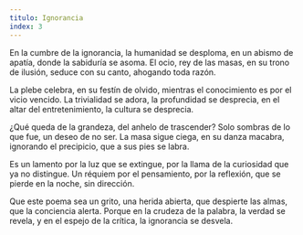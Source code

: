 ```yaml
---
titulo: Ignorancia
index: 3
---
```


En la cumbre de la ignorancia, la humanidad se desploma,
en un abismo de apatía, donde la sabiduría se asoma.
El ocio, rey de las masas, en su trono de ilusión,
seduce con su canto, ahogando toda razón.

La plebe celebra, en su festín de olvido,
mientras el conocimiento es por el vicio vencido.
La trivialidad se adora, la profundidad se desprecia,
en el altar del entretenimiento, la cultura se desprecia.

¿Qué queda de la grandeza, del anhelo de trascender?
Solo sombras de lo que fue, un deseo de no ser.
La masa sigue ciega, en su danza macabra,
ignorando el precipicio, que a sus pies se labra.

Es un lamento por la luz que se extingue,
por la llama de la curiosidad que ya no distingue.
Un réquiem por el pensamiento, por la reflexión,
que se pierde en la noche, sin dirección.

Que este poema sea un grito, una herida abierta,
que despierte las almas, que la conciencia alerta.
Porque en la crudeza de la palabra, la verdad se revela,
y en el espejo de la crítica, la ignorancia se desvela.
